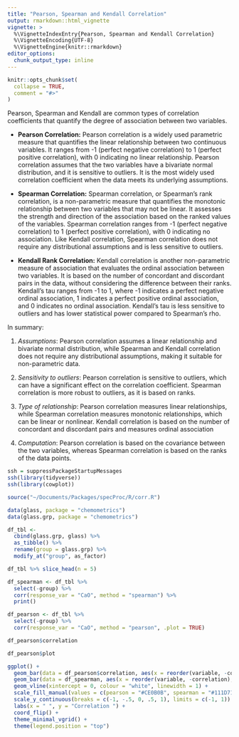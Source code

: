 ```yaml
---
title: "Pearson, Spearman and Kendall Correlation"
output: rmarkdown::html_vignette
vignette: >
  %\VignetteIndexEntry{Pearson, Spearman and Kendall Correlation}
  %\VignetteEncoding{UTF-8}
  %\VignetteEngine{knitr::rmarkdown}
editor_options: 
  chunk_output_type: inline
---
```


```r
knitr::opts_chunk$set(
  collapse = TRUE,
  comment = "#>"
)
```

Pearson, Spearman and Kendall are common types of correlation coefficients that quantify the degree of association between two variables.

-   **Pearson Correlation:** Pearson correlation is a widely used parametric measure that quantifies the linear relationship between two continuous variables. It ranges from -1 (perfect negative correlation) to 1 (perfect positive correlation), with 0 indicating no linear relationship. Pearson correlation assumes that the two variables have a bivariate normal distribution, and it is sensitive to outliers. It is the most widely used correlation coefficient when the data meets its underlying assumptions.

-   **Spearman Correlation:** Spearman correlation, or Spearman's rank correlation, is a non-parametric measure that quantifies the monotonic relationship between two variables that may not be linear. It assesses the strength and direction of the association based on the ranked values of the variables. Spearman correlation ranges from -1 (perfect negative correlation) to 1 (perfect positive correlation), with 0 indicating no association. Like Kendall correlation, Spearman correlation does not require any distributional assumptions and is less sensitive to outliers.

-   **Kendall Rank Correlation:** Kendall correlation is another non-parametric measure of association that evaluates the ordinal association between two variables. It is based on the number of concordant and discordant pairs in the data, without considering the difference between their ranks. Kendall's tau ranges from -1 to 1, where -1 indicates a perfect negative ordinal association, 1 indicates a perfect positive ordinal association, and 0 indicates no ordinal association. Kendall's tau is less sensitive to outliers and has lower statistical power compared to Spearman's rho. 

In summary:

1.  *Assumptions*: Pearson correlation assumes a linear relationship and bivariate normal distribution, while Spearman and Kendall correlation does not require any distributional assumptions, making it suitable for non-parametric data.

2.  *Sensitivity to outliers*: Pearson correlation is sensitive to outliers, which can have a significant effect on the correlation coefficient. Spearman correlation is more robust to outliers, as it is based on ranks.

3.  *Type of relationship*: Pearson correlation measures linear relationships, while Spearman correlation measures monotonic relationships, which can be linear or nonlinear. Kendall correlation is based on the number of concordant and discordant pairs and measures ordinal association

4.  *Computation*: Pearson correlation is based on the covariance between the two variables, whereas Spearman correlation is based on the ranks of the data points.

```r
ssh = suppressPackageStartupMessages
ssh(library(tidyverse))
ssh(library(cowplot))
```

```r
source("~/Documents/Packages/specProc/R/corr.R")
```

```r
data(glass, package = "chemometrics")
data(glass.grp, package = "chemometrics")
```

```r
df_tbl <-
  cbind(glass.grp, glass) %>%
  as_tibble() %>%
  rename(group = glass.grp) %>%
  modify_at("group", as_factor)
```

```r
df_tbl %>% slice_head(n = 5)
```

```r
df_spearman <- df_tbl %>% 
  select(-group) %>% 
  corr(response_var = "CaO", method = "spearman") %>%
  print()
```

```r
df_pearson <- df_tbl %>% 
  select(-group) %>% 
  corr(response_var = "CaO", method = "pearson", .plot = TRUE)
```

```r
df_pearson$correlation
```

```r
df_pearson$plot
```

```r
ggplot() +
  geom_bar(data = df_pearson$correlation, aes(x = reorder(variable, -correlation), y = correlation, fill = method), position = "stack", stat = "identity") +
  geom_bar(data = df_spearman, aes(x = reorder(variable, -correlation), y = correlation, fill = method), position = "stack", stat = "identity") +
  geom_vline(xintercept = 0, colour = "white", linewidth = 1) +
  scale_fill_manual(values = c(pearson = "#CE0B0B", spearman = "#111D71")) +
  scale_y_continuous(breaks = c(-1, -.5, 0, .5, 1), limits = c(-1, 1)) +
  labs(x = " ", y = "Correlation ") +
  coord_flip() +
  theme_minimal_vgrid() +
  theme(legend.position = "top")
```


